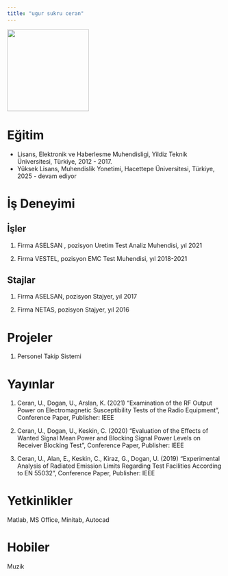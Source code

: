 ```yaml
---
title: "ugur sukru ceran"
---
```


[![](images/UGUR.JPG){fig-align="center" width="191"}](https://www.linkedin.com/in/u%C4%9Fur-ceran-24b018a8/)

# Eğitim

-   Lisans, Elektronik ve Haberlesme Muhendisligi, Yildiz Teknik Üniversitesi, Türkiye, 2012 - 2017.
-   Yüksek Lisans, Muhendislik Yonetimi, Hacettepe Üniversitesi, Türkiye, 2025 - devam ediyor

# İş Deneyimi

## İşler

1.  Firma ASELSAN , pozisyon Uretim Test Analiz Muhendisi, yıl 2021

2.  Firma VESTEL, pozisyon EMC Test Muhendisi, yıl 2018-2021

## Stajlar

1.  Firma ASELSAN, pozisyon Stajyer, yıl 2017

2.  Firma NETAS, pozisyon Stajyer, yıl 2016

# Projeler

1.  Personel Takip Sistemi

# Yayınlar

1.  Ceran, U., Dogan, U., Arslan, K. (2021) “Examination of the RF Output Power on Electromagnetic Susceptibility Tests of the Radio Equipment”, Conference Paper, Publisher: IEEE

2.  Ceran, U., Dogan, U., Keskin, C. (2020) “Evaluation of the Effects of Wanted Signal Mean Power and Blocking Signal Power Levels on Receiver Blocking Test”, Conference Paper, Publisher: IEEE

3.  Ceran, U., Alan, E., Keskin, C., Kiraz, G., Dogan, U. (2019) “Experimental Analysis of Radiated Emission Limits Regarding Test Facilities According to EN 55032”, Conference Paper, Publisher: IEEE

# Yetkinlikler

Matlab, MS Office, Minitab, Autocad

# Hobiler

Muzik
